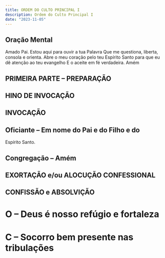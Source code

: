 ```yaml
---
title: ORDEM DO CULTO PRINCIPAL I
description: Ordem do Culto Principal I
date: "2023-11-05"
---
```


## Oração Mental

Amado Pai.
Estou aqui para ouvir a tua Palavra
Que me questiona, liberta, consola e orienta.
	Abre o meu coração pelo teu Espírito
Santo para que eu dê atenção ao teu evangelho
E o aceite em fé verdadeira. Amém

## PRIMEIRA PARTE – PREPARAÇÃO

## HINO DE INVOCAÇÃO
## INVOCAÇÃO

## Oficiante – Em nome do Pai e do Filho e do
Espírito Santo.

## Congregação – Amém


## EXORTAÇÃO e/ou ALOCUÇÃO CONFESSIONAL
## CONFISSÃO e ABSOLVIÇÃO

# O – Deus é nosso refúgio e fortaleza
# C – Socorro bem presente nas tribulações

